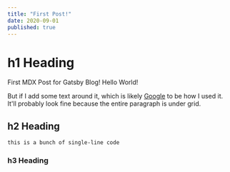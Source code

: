 ```yaml
---
title: "First Post!"
date: 2020-09-01
published: true
---
```


# h1 Heading

First MDX Post for Gatsby Blog! Hello World!

But if I add some text around it, which is likely [Google](https://google.com) to be how I used it. It'll probably look fine because the entire paragraph is under grid.

## h2 Heading

`this is a bunch of single-line code`

### h3 Heading
